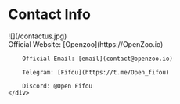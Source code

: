 # Contact Info

<div style={{marginTop:20}}>
    <div style={{float:'left'}}>
        ![](/contactus.jpg)
    </div>
    <div style={{float:'left',paddingLeft:20}}>
        Official Website: [Openzoo](https://OpenZoo.io)

        Official Email: [email](contact@openzoo.io)

        Telegram: [Fifou](https://t.me/Open_fifou)

        Discord: @Open Fifou
    </div>
</div>
